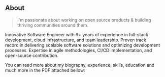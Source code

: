 ## About

> I'm passionate about working on open source products & building thriving communities around them.

Innovative Software Engineer with 9+ years of experience in full-stack development, cloud infrastructure, and team leadership. Proven track record in delivering scalable software solutions and optimizing development processes. Expertise in agile methodologies, CI/CD implementation, and open-source contribution.

You can read more about my biography, experience, skills, education and much more in the PDF attached bellow:
